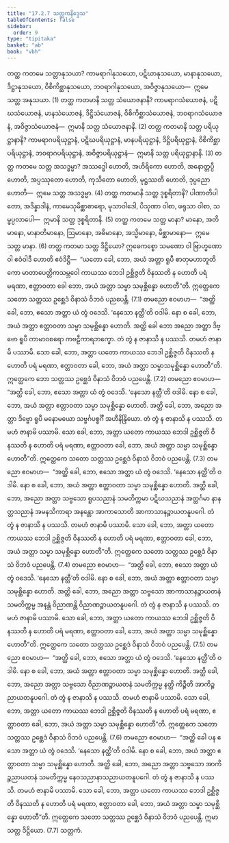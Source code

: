 ```yaml
---
title: "17.2.7 သတ္တကနိဒ္ဒေသ"
tableOfContents: false
sidebar:
  order: 9
type: "tipitaka"
basket: "ab"
book: "vbh"
---
```



<DynamicBreadcrumb />

<Division number="949" book="vbh">

<Paragraph number="2877" book="vbh">
တတ္ထ ကတမေ သတ္တာနုသယာ? ကာမရာဂါနုသယော, ပဋိဃာနုသယော, မာနာနုသယော, ဒိဋ္ဌာနုသယော, ဝိစိကိစ္ဆာနုသယော, ဘဝရာဂါနုသယော, အဝိဇ္ဇာနုသယော—  ဣမေ သတ္တ အနုသယာ. (1)
</Paragraph>

<Paragraph number="2878" book="vbh">
တတ္ထ ကတမာနိ သတ္တ သံယောဇနာနိ? ကာမရာဂသံယောဇနံ, ပဋိဃသံယောဇနံ, မာနသံယောဇနံ, ဒိဋ္ဌိသံယောဇနံ, ဝိစိကိစ္ဆာသံယောဇနံ, ဘဝရာဂသံယောဇနံ, အဝိဇ္ဇာသံယောဇနံ—  ဣမာနိ သတ္တ သံယောဇနာနိ. (2)
</Paragraph>

<Paragraph number="2879" book="vbh">
တတ္ထ ကတမာနိ သတ္တ ပရိယုဋ္ဌာနာနိ? ကာမရာဂပရိယုဋ္ဌာနံ, ပဋိဃပရိယုဋ္ဌာနံ, မာနပရိယုဋ္ဌာနံ, ဒိဋ္ဌိပရိယုဋ္ဌာနံ, ဝိစိကိစ္ဆာပရိယုဋ္ဌာနံ, ဘဝရာဂပရိယုဋ္ဌာနံ, အဝိဇ္ဇာပရိယုဋ္ဌာနံ—  ဣမာနိ သတ္တ ပရိယုဋ္ဌာနာနိ. (3)
</Paragraph>

</Division>
<Division number="950" book="vbh">

<Paragraph number="2880" book="vbh">
တတ္ထ ကတမေ သတ္တ အသဒ္ဓမ္မာ? အဿဒ္ဓေါ ဟောတိ, အဟိရိကော ဟောတိ, အနောတ္တပ္ပီ ဟောတိ, အပ္ပဿုတော ဟောတိ, ကုသီတော ဟောတိ, မုဋ္ဌဿတီ ဟောတိ, ဒုပ္ပညော ဟောတိ—  ဣမေ သတ္တ အသဒ္ဓမ္မာ. (4)
</Paragraph>

<Paragraph number="2881" book="vbh">
တတ္ထ ကတမာနိ သတ္တ ဒုစ္စရိတာနိ? ပါဏာတိပါတော, အဒိန္နာဒါနံ, ကာမေသုမိစ္ဆာစာရော, မုသာဝါဒေါ, ပိသုဏာ ဝါစာ, ဖရုသာ ဝါစာ, သမ္ဖပ္ပလာပေါ—  ဣမာနိ သတ္တ ဒုစ္စရိတာနိ. (5)
</Paragraph>

<Paragraph number="2882" book="vbh">
တတ္ထ ကတမေ သတ္တ မာနာ? မာနော, အတိမာနော, မာနာတိမာနော, ဩမာနော, အဓိမာနော, အသ္မိမာနော, မိစ္ဆာမာနော—  ဣမေ သတ္တ မာနာ. (6)
</Paragraph>

</Division>
<Division number="951" book="vbh">

<Paragraph number="2883" book="vbh">
တတ္ထ ကတမာ သတ္တ ဒိဋ္ဌိယော? ဣဓေကစ္စော သမဏော ဝါ ဗြာဟ္မဏော ဝါ ဧဝံဝါဒီ ဟောတိ ဧဝံဒိဋ္ဌီ—  “ယတော ခေါ, ဘော, အယံ အတ္တာ ရူပီ စာတုမဟာဘူတိကော မာတာပေတ္တိကသမ္ဘဝေါ ကာယဿ ဘေဒါ ဥစ္ဆိဇ္ဇတိ ဝိနဿတိ န ဟောတိ ပရံ မရဏာ, ဧတ္တာဝတာ ခေါ ဘော, အယံ အတ္တာ သမ္မာ သမုစ္ဆိန္နော ဟောတီ”တိ. ဣတ္ထေကေ သတော သတ္တဿ ဥစ္ဆေဒံ ဝိနာသံ ဝိဘဝံ ပညပေန္တိ. (7.1)
</Paragraph>

<Paragraph number="2884" book="vbh">
တမညော ဧဝမာဟ—  “အတ္ထိ ခေါ, ဘော, ဧသော အတ္တာ ယံ တွံ ဝဒေသိ. ‘နေသော နတ္ထီ’တိ ဝဒါမိ. နော စ ခေါ, ဘော, အယံ အတ္တာ ဧတ္တာဝတာ သမ္မာ သမုစ္ဆိန္နော ဟောတိ. အတ္ထိ ခေါ ဘော အညော အတ္တာ ဒိဗ္ဗော ရူပီ ကာမာဝစရော ကဗဠီကာရဘက္ခော. တံ တွံ န ဇာနာသိ န ပဿသိ. တမဟံ ဇာနာမိ ပဿာမိ. သော ခေါ, ဘော, အတ္တာ ယတော ကာယဿ ဘေဒါ ဥစ္ဆိဇ္ဇတိ ဝိနဿတိ န ဟောတိ ပရံ မရဏာ, ဧတ္တာဝတာ ခေါ, ဘော, အယံ အတ္တာ သမ္မာသမုစ္ဆိန္နော ဟောတီ”တိ. ဣတ္ထေကေ ဘော သတ္တဿ ဥစ္ဆေဒံ ဝိနာသံ ဝိဘဝံ ပညပေန္တိ. (7.2)
</Paragraph>

<Paragraph number="2885" book="vbh">
တမညော ဧဝမာဟ—  “အတ္ထိ ခေါ, ဘော, ဧသော အတ္တာ ယံ တွံ ဝဒေသိ. ‘နေသော နတ္ထီ’တိ ဝဒါမိ. နော စ ခေါ, ဘော, အယံ အတ္တာ ဧတ္တာဝတာ သမ္မာ သမုစ္ဆိန္နော ဟောတိ. အတ္ထိ ခေါ, ဘော, အညော အတ္တာ ဒိဗ္ဗော ရူပီ မနောမယော သဗ္ဗင်္ဂပစ္စင်္ဂီ အဟီနိန္ဒြိယော. တံ တွံ န ဇာနာသိ န ပဿသိ. တမဟံ ဇာနာမိ ပဿာမိ. သော ခေါ, ဘော, အတ္တာ ယတော ကာယဿ ဘေဒါ ဥစ္ဆိဇ္ဇတိ ဝိနဿတိ န ဟောတိ ပရံ မရဏာ, ဧတ္တာဝတာ ခေါ, ဘော, အယံ အတ္တာ သမ္မာ သမုစ္ဆိန္နော ဟောတီ”တိ. ဣတ္ထေကေ သတော သတ္တဿ ဥစ္ဆေဒံ ဝိနာသံ ဝိဘဝံ ပညပေန္တိ. (7.3)
</Paragraph>

<Paragraph number="2886" book="vbh">
တမညော ဧဝမာဟ—  “အတ္ထိ ခေါ, ဘော, ဧသော အတ္တာ ယံ တွံ ဝဒေသိ. ‘နေသော နတ္ထီ’တိ ဝဒါမိ. နော စ ခေါ, ဘော, အယံ အတ္တာ ဧတ္တာဝတာ သမ္မာ သမုစ္ဆိန္နော ဟောတိ. အတ္ထိ ခေါ, ဘော, အညော အတ္တာ သဗ္ဗသော ရူပသညာနံ သမတိက္ကမာ ပဋိဃသညာနံ အတ္ထင်္ဂမာ နာနတ္တသညာနံ အမနသိကာရာ အနန္တော အာကာသောတိ အာကာသာနဉ္စာယတနူပဂေါ. တံ တွံ န ဇာနာသိ န ပဿသိ. တမဟံ ဇာနာမိ ပဿာမိ. သော ခေါ, ဘော, အတ္တာ ယတော ကာယဿ ဘေဒါ ဥစ္ဆိဇ္ဇတိ ဝိနဿတိ န ဟောတိ ပရံ မရဏာ, ဧတ္တာဝတာ ခေါ, ဘော, အယံ အတ္တာ သမ္မာ သမုစ္ဆိန္နော ဟောတီ”တိ. ဣတ္ထေကေ သတော သတ္တဿ ဥစ္ဆေဒံ ဝိနာသံ ဝိဘဝံ ပညပေန္တိ. (7.4)
</Paragraph>

<Paragraph number="2887" book="vbh">
တမညော ဧဝမာဟ—  “အတ္ထိ ခေါ, ဘော, ဧသော အတ္တာ ယံ တွံ ဝဒေသိ. ‘နေသော နတ္ထီ’တိ ဝဒါမိ. နော စ ခေါ, ဘော, အယံ အတ္တာ ဧတ္တာဝတာ သမ္မာ သမုစ္ဆိန္နော ဟောတိ. အတ္ထိ ခေါ, ဘော, အညော အတ္တာ သဗ္ဗသော အာကာသာနဉ္စာယတနံ သမတိက္ကမ္မ အနန္တံ ဝိညာဏန္တိ ဝိညာဏဉ္စာယတနူပဂေါ. တံ တွံ န ဇာနာသိ န ပဿသိ. တမဟံ ဇာနာမိ ပဿာမိ. သော ခေါ, ဘော, အတ္တာ ယတော ကာယဿ ဘေဒါ ဥစ္ဆိဇ္ဇတိ ဝိနဿတိ န ဟောတိ ပရံ မရဏာ, ဧတ္တာဝတာ ခေါ, ဘော, အယံ အတ္တာ သမ္မာ သမုစ္ဆိန္နော ဟောတီ”တိ. ဣတ္ထေကေ သတော သတ္တဿ ဥစ္ဆေဒံ ဝိနာသံ ဝိဘဝံ ပညပေန္တိ. (7.5)
</Paragraph>

<Paragraph number="2888" book="vbh">
တမညော ဧဝမာဟ—  “အတ္ထိ ခေါ, ဘော, ဧသော အတ္တာ ယံ တွံ ဝဒေသိ. ‘နေသော နတ္ထီ’တိ ဝဒါမိ. နော စ ခေါ, ဘော, အယံ အတ္တာ ဧတ္တာဝတာ သမ္မာ သမုစ္ဆိန္နော ဟောတိ. အတ္ထိ ခေါ, ဘော, အညော အတ္တာ သဗ္ဗသော ဝိညာဏဉ္စာယတနံ သမတိက္ကမ္မ နတ္ထိ ကိဉ္စီတိ အာကိဉ္စညာယတနူပဂေါ. တံ တွံ န ဇာနာသိ န ပဿသိ. တမဟံ ဇာနာမိ ပဿာမိ. သော ခေါ, ဘော, အတ္တာ ယတော ကာယဿ ဘေဒါ ဥစ္ဆိဇ္ဇတိ ဝိနဿတိ န ဟောတိ ပရံ မရဏာ, ဧတ္တာဝတာ ခေါ, ဘော, အယံ အတ္တာ သမ္မာ သမုစ္ဆိန္နော ဟောတီ”တိ. ဣတ္ထေကေ သတော သတ္တဿ ဥစ္ဆေဒံ ဝိနာသံ ဝိဘဝံ ပညပေန္တိ. (7.6)
</Paragraph>

<Paragraph number="2889" book="vbh">
တမညော ဧဝမာဟ—  “အတ္ထိ ခေါ ပန ဧသော အတ္တာ ယံ တွံ ဝဒေသိ. ‘နေသော နတ္ထီ’တိ ဝဒါမိ. နော စ ခေါ, ဘော, အယံ အတ္တာ ဧတ္တာဝတာ သမ္မာ သမုစ္ဆိန္နော ဟောတိ. အတ္ထိ ခေါ, ဘော, အညော အတ္တာ သဗ္ဗသော အာကိဉ္စညာယတနံ သမတိက္ကမ္မ နေဝသညာနာသညာယတနူပဂေါ. တံ တွံ န ဇာနာသိ န ပဿသိ. တမဟံ ဇာနာမိ ပဿာမိ. သော ခေါ, ဘော, အတ္တာ ယတော ကာယဿ ဘေဒါ ဥစ္ဆိဇ္ဇတိ ဝိနဿတိ န ဟောတိ ပရံ မရဏာ, ဧတ္တာဝတာ ခေါ, ဘော, အယံ အတ္တာ သမ္မာ သမုစ္ဆိန္နော ဟောတီ”တိ. ဣတ္ထေကေ သတော သတ္တဿ ဥစ္ဆေဒံ ဝိနာသံ ဝိဘဝံ ပညပေန္တိ. ဣမာ သတ္တ ဒိဋ္ဌိယော. (7.7)

</Paragraph>
</Division>

<Paragraph number="2890" type="center" book="vbh">
သတ္တကံ.
</Paragraph>